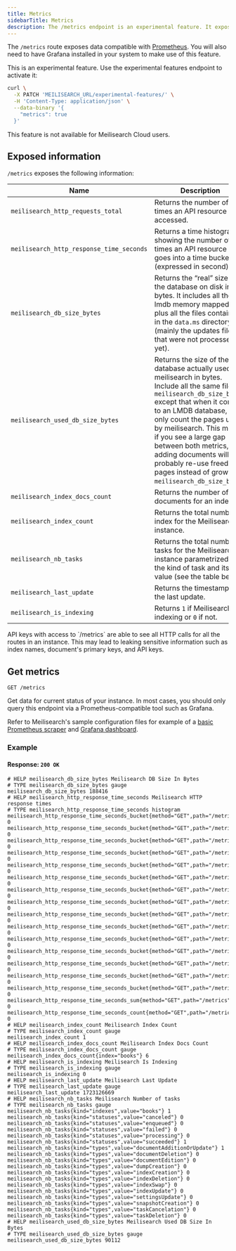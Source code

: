 ```yaml
---
title: Metrics
sidebarTitle: Metrics
description: The /metrics endpoint is an experimental feature. It exposes data compatible with Prometheus and offers insight into Meilisearch's behavior and performance.
---
```


The `/metrics` route exposes data compatible with [Prometheus](https://prometheus.io/). You will also need to have Grafana installed in your system to make use of this feature.

<Note>
This is an experimental feature. Use the experimental features endpoint to activate it:

```sh
curl \
  -X PATCH 'MEILISEARCH_URL/experimental-features/' \
  -H 'Content-Type: application/json' \
  --data-binary '{
    "metrics": true
  }'
```

This feature is not available for Meilisearch Cloud users.
</Note>

## Exposed information

`/metrics` exposes the following information:

| Name                                     | Description | Type      |
|------------------------------------------|-------------|-----------|
| `meilisearch_http_requests_total`        | Returns the number of times an API resource is accessed. | counter   |
| `meilisearch_http_response_time_seconds` | Returns a time histogram showing the number of times an API resource call goes into a time bucket (expressed in second). | histogram |
| `meilisearch_db_size_bytes`              | Returns the “real” size of the database on disk in bytes. It includes all the lmdb memory mapped files plus all the files contained in the `data.ms` directory (mainly the updates files that were not processed yet). | gauge     |
| `meilisearch_used_db_size_bytes`         | Returns the size of the database actually used by meilisearch in bytes. Include all the same files as `meilisearch_db_size_bytes` except that when it comes to an LMDB database, we only count the pages used by meilisearch. This means if you see a large gap between both metrics, adding documents will probably re-use freed pages instead of growing `meilisearch_db_size_bytes`. | gauge     |
| `meilisearch_index_docs_count`           | Returns the number of documents for an index. | gauge     |
| `meilisearch_index_count`                | Returns the total number of index for the Meilisearch instance. | gauge     |
| `meilisearch_nb_tasks`                   | Returns the total number of tasks for the Meilisearch instance parametrized by the kind of task and its value (see the table below). | counter   |
| `meilisearch_last_update`                | Returns the timestamp of the last update. | gauge     |
| `meilisearch_is_indexing`                | Returns `1` if Meilisearch is indexing or `0` if not. | gauge     |

<Warning>
API keys with access to `/metrics` are able to see all HTTP calls for all the routes in an instance. This may lead to leaking sensitive information such as index names, document's primary keys, and API keys.
</Warning>

## Get metrics

```http
GET /metrics
```

Get data for current status of your instance. In most cases, you should only query this endpoint via a Prometheus-compatible tool such as Grafana.

Refer to Meilisearch's sample configuration files for example of a [basic Prometheus scraper](https://github.com/orgs/meilisearch/discussions/assets/prometheus-basic-scraper.yml) and [Grafana dashboard](https://github.com/meilisearch/meilisearch/blob/main/assets/grafana-dashboard.json).

### Example

<CodeSamples id="experimental_get_metrics_1" />

#### Response: `200 OK`

```
# HELP meilisearch_db_size_bytes Meilisearch DB Size In Bytes
# TYPE meilisearch_db_size_bytes gauge
meilisearch_db_size_bytes 188416
# HELP meilisearch_http_response_time_seconds Meilisearch HTTP response times
# TYPE meilisearch_http_response_time_seconds histogram
meilisearch_http_response_time_seconds_bucket{method="GET",path="/metrics",le="0.005"} 0
meilisearch_http_response_time_seconds_bucket{method="GET",path="/metrics",le="0.01"} 0
meilisearch_http_response_time_seconds_bucket{method="GET",path="/metrics",le="0.025"} 0
meilisearch_http_response_time_seconds_bucket{method="GET",path="/metrics",le="0.05"} 0
meilisearch_http_response_time_seconds_bucket{method="GET",path="/metrics",le="0.075"} 0
meilisearch_http_response_time_seconds_bucket{method="GET",path="/metrics",le="0.1"} 0
meilisearch_http_response_time_seconds_bucket{method="GET",path="/metrics",le="0.25"} 0
meilisearch_http_response_time_seconds_bucket{method="GET",path="/metrics",le="0.5"} 0
meilisearch_http_response_time_seconds_bucket{method="GET",path="/metrics",le="0.75"} 0
meilisearch_http_response_time_seconds_bucket{method="GET",path="/metrics",le="1"} 0
meilisearch_http_response_time_seconds_bucket{method="GET",path="/metrics",le="2.5"} 0
meilisearch_http_response_time_seconds_bucket{method="GET",path="/metrics",le="5"} 0
meilisearch_http_response_time_seconds_bucket{method="GET",path="/metrics",le="7.5"} 0
meilisearch_http_response_time_seconds_bucket{method="GET",path="/metrics",le="10"} 0
meilisearch_http_response_time_seconds_bucket{method="GET",path="/metrics",le="+Inf"} 0
meilisearch_http_response_time_seconds_sum{method="GET",path="/metrics"} 0
meilisearch_http_response_time_seconds_count{method="GET",path="/metrics"} 0
# HELP meilisearch_index_count Meilisearch Index Count
# TYPE meilisearch_index_count gauge
meilisearch_index_count 1
# HELP meilisearch_index_docs_count Meilisearch Index Docs Count
# TYPE meilisearch_index_docs_count gauge
meilisearch_index_docs_count{index="books"} 6
# HELP meilisearch_is_indexing Meilisearch Is Indexing
# TYPE meilisearch_is_indexing gauge
meilisearch_is_indexing 0
# HELP meilisearch_last_update Meilisearch Last Update
# TYPE meilisearch_last_update gauge
meilisearch_last_update 1723126669
# HELP meilisearch_nb_tasks Meilisearch Number of tasks
# TYPE meilisearch_nb_tasks gauge
meilisearch_nb_tasks{kind="indexes",value="books"} 1
meilisearch_nb_tasks{kind="statuses",value="canceled"} 0
meilisearch_nb_tasks{kind="statuses",value="enqueued"} 0
meilisearch_nb_tasks{kind="statuses",value="failed"} 0
meilisearch_nb_tasks{kind="statuses",value="processing"} 0
meilisearch_nb_tasks{kind="statuses",value="succeeded"} 1
meilisearch_nb_tasks{kind="types",value="documentAdditionOrUpdate"} 1
meilisearch_nb_tasks{kind="types",value="documentDeletion"} 0
meilisearch_nb_tasks{kind="types",value="documentEdition"} 0
meilisearch_nb_tasks{kind="types",value="dumpCreation"} 0
meilisearch_nb_tasks{kind="types",value="indexCreation"} 0
meilisearch_nb_tasks{kind="types",value="indexDeletion"} 0
meilisearch_nb_tasks{kind="types",value="indexSwap"} 0
meilisearch_nb_tasks{kind="types",value="indexUpdate"} 0
meilisearch_nb_tasks{kind="types",value="settingsUpdate"} 0
meilisearch_nb_tasks{kind="types",value="snapshotCreation"} 0
meilisearch_nb_tasks{kind="types",value="taskCancelation"} 0
meilisearch_nb_tasks{kind="types",value="taskDeletion"} 0
# HELP meilisearch_used_db_size_bytes Meilisearch Used DB Size In Bytes
# TYPE meilisearch_used_db_size_bytes gauge
meilisearch_used_db_size_bytes 90112
```
